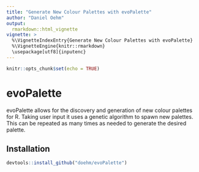```yaml
---
title: "Generate New Colour Palettes with evoPalette"
author: "Daniel Oehm"
output: 
  rmarkdown::html_vignette
vignette: >
  %\VignetteIndexEntry{Generate New Colour Palettes with evoPalette}
  %\VignetteEngine{knitr::rmarkdown}
  \usepackage[utf8]{inputenc}
---
```


```r
knitr::opts_chunk$set(echo = TRUE)
```

# evoPalette

evoPalette allows for the discovery and generation of new colour palettes for R. Taking user input it uses a genetic algorithm to spawn new palettes. This can be repeated as many times as needed to generate the desired palette.


## Installation

```r
devtools::install_github("doehm/evoPalette")
```

